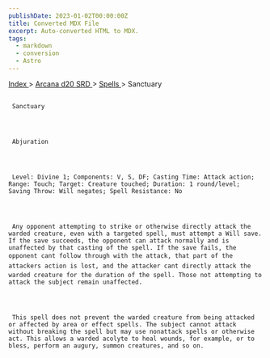 ```yaml
---
publishDate: 2023-01-02T00:00:00Z
title: Converted MDX File
excerpt: Auto-converted HTML to MDX.
tags:
  - markdown
  - conversion
  - Astro
---
```


[
Index
](-index) >
[
Arcana d20 SRD
](arcana-d20-srd-index) >
[
Spells
](arcana-d20-srd-spells-index) > Sanctuary

##

     Sanctuary




     Abjuration




     Level: Divine 1; Components: V, S, DF; Casting Time: Attack action; Range: Touch; Target: Creature touched; Duration: 1 round/level; Saving Throw: Will negates; Spell Resistance: No




     Any opponent attempting to strike or otherwise directly attack the warded creature, even with a targeted spell, must attempt a Will save. If the save succeeds, the opponent can attack normally and is unaffected by that casting of the spell. If the save fails, the opponent cant follow through with the attack, that part of the attackers action is lost, and the attacker cant directly attack the warded creature for the duration of the spell. Those not attempting to attack the subject remain unaffected.




     This spell does not prevent the warded creature from being attacked or affected by area or effect spells. The subject cannot attack without breaking the spell but may use nonattack spells or otherwise act. This allows a warded acolyte to heal wounds, for example, or to bless, perform an augury, summon creatures, and so on.
